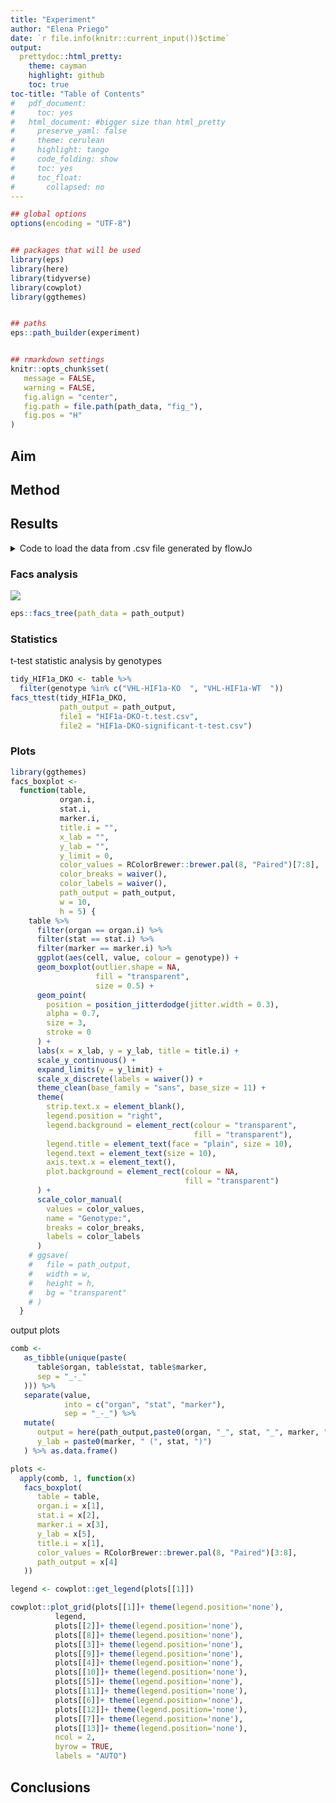 ```yaml
---
title: "Experiment"
author: "Elena Priego"
date: `r file.info(knitr::current_input())$ctime`
output:
  prettydoc::html_pretty:
    theme: cayman
    highlight: github
    toc: true
toc-title: "Table of Contents"
#   pdf_document:
#     toc: yes
#   html_document: #bigger size than html_pretty
#     preserve_yaml: false
#     theme: cerulean
#     highlight: tango
#     code_folding: show
#     toc: yes
#     toc_float:
#       collapsed: no
---
```


```r

## global options
options(encoding = "UTF-8")


## packages that will be used
library(eps)
library(here)
library(tidyverse)
library(cowplot)
library(ggthemes)


## paths
eps::path_builder(experiment)


## rmarkdown settings
knitr::opts_chunk$set(
   message = FALSE,
   warning = FALSE,
   fig.align = "center",
   fig.path = file.path(path_data, "fig_"),
   fig.pos = "H"
)


```

## Aim


## Method


## Results

<details><summary>Code to load the data from .csv file generated by flowJo</summary>
```r
data("gate_pattern")
data("micecode")
table <- facs_tidytable(file = "Table.xls", 
                             path_data = path_output,
                             animalario_file = experiment, 
                             path_raw = path_raw, 
                             gate_pattern = gate_pattern, 
                             micecode = micecode)
table <-
  table %>% mutate(
    genotype = factor(
      genotype,
      levels = c(
        "VHL-WT  ",
        "VHL-KO  ",
        "VHL-HIF1a-WT  ",
        "VHL-HIF1a-KO  ",
        "VHL-HIF2a-WT  ",
        "VHL-HIF2a-KO  ",
        "VHL-HIF1a-HIF2a-WT  ",
        "VHL-HIF1a-HIF2a-KO  "
      )
    )
  )
  
```
</details>

### Facs analysis

![](.%5Coutput%5Cgate-strategy.png)

```r
eps::facs_tree(path_data = path_output)
```


### Statistics

t-test statistic analysis by genotypes

```r
tidy_HIF1a_DKO <- table %>% 
  filter(genotype %in% c("VHL-HIF1a-KO  ", "VHL-HIF1a-WT  "))
facs_ttest(tidy_HIF1a_DKO, 
           path_output = path_output,
           file1 = "HIF1a-DKO-t.test.csv", 
           file2 = "HIF1a-DKO-significant-t-test.csv")
```

### Plots

```r
library(ggthemes)
facs_boxplot <-
  function(table,
           organ.i,
           stat.i,
           marker.i,
           title.i = "",
           x_lab = "",
           y_lab = "",
           y_limit = 0,
           color_values = RColorBrewer::brewer.pal(8, "Paired")[7:8],
           color_breaks = waiver(),
           color_labels = waiver(),
           path_output = path_output,
           w = 10,
           h = 5) {
    table %>%
      filter(organ == organ.i) %>%
      filter(stat == stat.i) %>%
      filter(marker == marker.i) %>%
      ggplot(aes(cell, value, colour = genotype)) +
      geom_boxplot(outlier.shape = NA,
                   fill = "transparent",
                   size = 0.5) +
      geom_point(
        position = position_jitterdodge(jitter.width = 0.3),
        alpha = 0.7,
        size = 3,
        stroke = 0
      ) +
      labs(x = x_lab, y = y_lab, title = title.i) +
      scale_y_continuous() +
      expand_limits(y = y_limit) +
      scale_x_discrete(labels = waiver()) +
      theme_clean(base_family = "sans", base_size = 11) +
      theme(
        strip.text.x = element_blank(),
        legend.position = "right",
        legend.background = element_rect(colour = "transparent",
                                         fill = "transparent"),
        legend.title = element_text(face = "plain", size = 10),
        legend.text = element_text(size = 10),
        axis.text.x = element_text(),
        plot.background = element_rect(colour = NA,
                                       fill = "transparent")
      ) +
      scale_color_manual(
        values = color_values,
        name = "Genotype:",
        breaks = color_breaks,
        labels = color_labels
      )
    # ggsave(
    #   file = path_output,
    #   width = w,
    #   height = h,
    #   bg = "transparent"
    # )
  }
```

output plots

```r
comb <-
   as_tibble(unique(paste(
      table$organ, table$stat, table$marker,
      sep = "_-_"
   ))) %>%
   separate(value,
            into = c("organ", "stat", "marker"),
            sep = "_-_") %>%
   mutate(
      output = here(path_output,paste0(organ, "_", stat, "_", marker, ".png")),
      y_lab = paste0(marker, " (", stat, ")")
   ) %>% as.data.frame()

plots <- 
  apply(comb, 1, function(x)
   facs_boxplot(
      table = table,
      organ.i = x[1],
      stat.i = x[2],
      marker.i = x[3],
      y_lab = x[5],
      title.i = x[1],
      color_values = RColorBrewer::brewer.pal(8, "Paired")[3:8],
      path_output = x[4]
   ))

legend <- cowplot::get_legend(plots[[1]])

cowplot::plot_grid(plots[[1]]+ theme(legend.position='none'), 
          legend, 
          plots[[2]]+ theme(legend.position='none'), 
          plots[[8]]+ theme(legend.position='none'), 
          plots[[3]]+ theme(legend.position='none'), 
          plots[[9]]+ theme(legend.position='none'),
          plots[[4]]+ theme(legend.position='none'),
          plots[[10]]+ theme(legend.position='none'), 
          plots[[5]]+ theme(legend.position='none'), 
          plots[[11]]+ theme(legend.position='none'), 
          plots[[6]]+ theme(legend.position='none'), 
          plots[[12]]+ theme(legend.position='none'),
          plots[[7]]+ theme(legend.position='none'), 
          plots[[13]]+ theme(legend.position='none'), 
          ncol = 2, 
          byrow = TRUE, 
          labels = "AUTO")

```

## Conclusions

